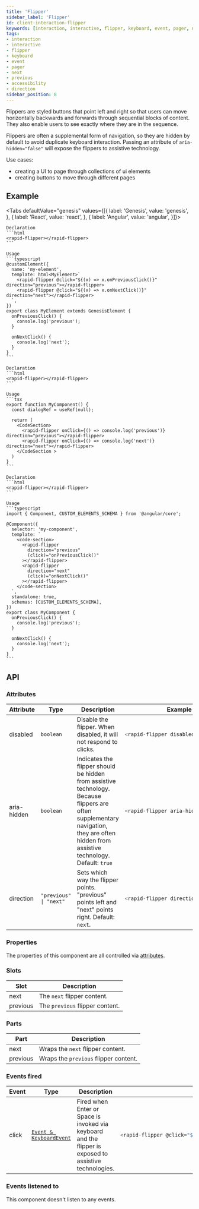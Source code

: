 ```yaml
---
title: 'Flipper'
sidebar_label: 'Flipper'
id: client-interaction-flipper
keywords: [interaction, interactive, flipper, keyboard, event, pager, next, previous, accessibility, direction]
tags:
- interaction
- interactive
- flipper
- keyboard
- event
- pager
- next
- previous
- accessibility
- direction
sidebar_position: 8
---
```



Flippers are styled buttons that point left and right so that users can move horizontally backwards and forwards through sequential blocks of content. They also enable users to see exactly where they are in the sequence.

Flippers are often a supplemental form of navigation, so they are hidden by default to avoid duplicate keyboard interaction. Passing an attribute of `aria-hidden="false"` will expose the flippers to assistive technology.

Use cases:
* creating a UI to page through collections of ui elements
* creating buttons to move through different pages

## Example
<FlipperDemo />

<Tabs defaultValue="genesis" values={[{ label: 'Genesis', value: 'genesis', }, { label: 'React', value: 'react', }, { label: 'Angular', value: 'angular', }]}>

  <TabItem value="genesis">

    Declaration
    ```html
    <rapid-flipper></rapid-flipper>
    ```

    Usage
    ```typescript
    @customElement({
      name: 'my-element',
      template: html<MyElement>`
        <rapid-flipper @click="${(x) => x.onPreviousClick()}" direction="previous"></rapid-flipper>
        <rapid-flipper @click="${(x) => x.onNextClick()}" direction="next"></rapid-flipper>
      `,
    })
    export class MyElement extends GenesisElement {
      onPreviousClick() {
        console.log('previous');
      }

      onNextClick() {
        console.log('next');
      }
    }
    ```

  </TabItem>
  <TabItem value="react">

    Declaration
    ```html
    <rapid-flipper></rapid-flipper>
    ```

    Usage
    ```tsx
    export function MyComponent() {
      const dialogRef = useRef(null);

      return (
        <CodeSection>
          <rapid-flipper onClick={() => console.log('previous')} direction="previous"></rapid-flipper>
          <rapid-flipper onClick={() => console.log('next')} direction="next"></rapid-flipper>
        </CodeSection >
      )
    }
    ```
  </TabItem>
  <TabItem value="angular">

    Declaration
    ```html
    <rapid-flipper></rapid-flipper>
    ```

    Usage
    ```typescript
    import { Component, CUSTOM_ELEMENTS_SCHEMA } from '@angular/core';

    @Component({
      selector: 'my-component',
      template: `
        <code-section>
          <rapid-flipper
            direction="previous"
            (click)="onPreviousClick()"
          ></rapid-flipper>
          <rapid-flipper
            direction="next"
            (click)="onNextClick()"
          ></rapid-flipper>
        </code-section>
      `,
      standalone: true,
      schemas: [CUSTOM_ELEMENTS_SCHEMA],
    })
    export class MyComponent {
      onPreviousClick() {
        console.log('previous');
      }

      onNextClick() {
        console.log('next');
      }
    }
    ```
  </TabItem>
</Tabs>


## API

### Attributes

<table>
    <thead>
        <tr>
            <th>Attribute</th>
            <th>Type</th>
            <th>Description</th>
            <th>Example</th>
        </tr>
    </thead>
    <tbody>
        <tr>
            <td>disabled</td>
            <td><code>boolean</code></td>
            <td>Disable the flipper. When disabled, it will not respond to clicks.</td>
<td>

```typescript
<rapid-flipper disabled>
```

</td>
        </tr>
        <tr>
            <td>aria-hidden</td>
            <td><code>boolean</code></td>
            <td>Indicates the flipper should be hidden from assistive technology. Because flippers are often supplementary navigation, they are often hidden from assistive technology. Default: <code>true</code></td>
<td>

```typescript
<rapid-flipper aria-hidden="false">
```

</td>
        </tr>
        <tr>
            <td>direction</td>
            <td><code>"previous" | "next"</code></td>
            <td>Sets which way the flipper points. "previous" points left and "next" points right. Default: <code>next</code>.</td>
<td>

```typescript
<rapid-flipper direction="previous">
```

</td>
        </tr>
    </tbody>
</table>

### Properties

The properties of this component are all controlled via [attributes](#attributes).

### Slots

|Slot|Description|
|---|---|
|next|The `next` flipper content.|
|previous|The `previous` flipper content.|

### Parts

| Part | Description |
| --- | --- |
|next|Wraps the `next` flipper content. |
|previous|Wraps the `previous` flipper content. |

### Events fired

<table>
    <thead>
        <tr>
            <th>Event</th>
            <th>Type</th>
            <th>Description</th>
            <th>Example</th>
        </tr>
    </thead>
    <tbody>
        <tr>
            <td>click</td>
            <td><code><a href="https://developer.mozilla.org/en-US/docs/Web/API/KeyboardEvent">Event & KeyboardEvent</a></code></td>
            <td>Fired when Enter or Space is invoked via keyboard and the flipper is exposed to assistive technologies.</td>
<td>

```typescript
<rapid-flipper @click="${(x,ctx) => x.onFlipperClick(ctx.event)}">
```

</td>
        </tr>
    </tbody>
</table>

### Events listened to

This component doesn't listen to any events.
